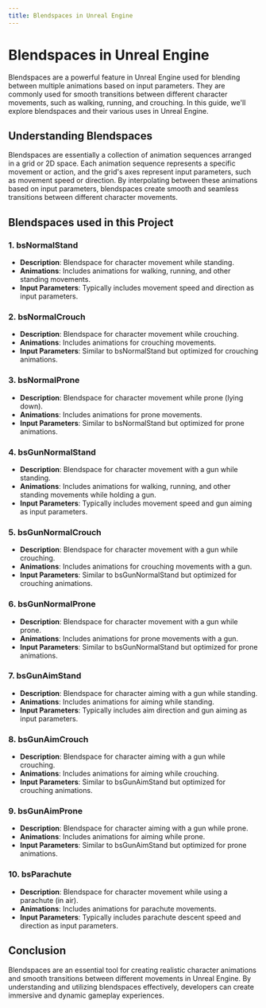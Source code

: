 ```yaml
---
title: Blendspaces in Unreal Engine
---
```


# Blendspaces in Unreal Engine

Blendspaces are a powerful feature in Unreal Engine used for blending between multiple animations based on input parameters. They are commonly used for smooth transitions between different character movements, such as walking, running, and crouching. In this guide, we'll explore blendspaces and their various uses in Unreal Engine.

## Understanding Blendspaces

Blendspaces are essentially a collection of animation sequences arranged in a grid or 2D space. Each animation sequence represents a specific movement or action, and the grid's axes represent input parameters, such as movement speed or direction. By interpolating between these animations based on input parameters, blendspaces create smooth and seamless transitions between different character movements.

##  Blendspaces used in this Project

### 1. bsNormalStand

- **Description**: Blendspace for character movement while standing.
- **Animations**: Includes animations for walking, running, and other standing movements.
- **Input Parameters**: Typically includes movement speed and direction as input parameters.

### 2. bsNormalCrouch

- **Description**: Blendspace for character movement while crouching.
- **Animations**: Includes animations for crouching movements.
- **Input Parameters**: Similar to bsNormalStand but optimized for crouching animations.

### 3. bsNormalProne

- **Description**: Blendspace for character movement while prone (lying down).
- **Animations**: Includes animations for prone movements.
- **Input Parameters**: Similar to bsNormalStand but optimized for prone animations.

### 4. bsGunNormalStand

- **Description**: Blendspace for character movement with a gun while standing.
- **Animations**: Includes animations for walking, running, and other standing movements while holding a gun.
- **Input Parameters**: Typically includes movement speed and gun aiming as input parameters.

### 5. bsGunNormalCrouch

- **Description**: Blendspace for character movement with a gun while crouching.
- **Animations**: Includes animations for crouching movements with a gun.
- **Input Parameters**: Similar to bsGunNormalStand but optimized for crouching animations.

### 6. bsGunNormalProne

- **Description**: Blendspace for character movement with a gun while prone.
- **Animations**: Includes animations for prone movements with a gun.
- **Input Parameters**: Similar to bsGunNormalStand but optimized for prone animations.

### 7. bsGunAimStand

- **Description**: Blendspace for character aiming with a gun while standing.
- **Animations**: Includes animations for aiming while standing.
- **Input Parameters**: Typically includes aim direction and gun aiming as input parameters.

### 8. bsGunAimCrouch

- **Description**: Blendspace for character aiming with a gun while crouching.
- **Animations**: Includes animations for aiming while crouching.
- **Input Parameters**: Similar to bsGunAimStand but optimized for crouching animations.

### 9. bsGunAimProne

- **Description**: Blendspace for character aiming with a gun while prone.
- **Animations**: Includes animations for aiming while prone.
- **Input Parameters**: Similar to bsGunAimStand but optimized for prone animations.

### 10. bsParachute

- **Description**: Blendspace for character movement while using a parachute (in air).
- **Animations**: Includes animations for parachute movements.
- **Input Parameters**: Typically includes parachute descent speed and direction as input parameters.

## Conclusion

Blendspaces are an essential tool for creating realistic character animations and smooth transitions between different movements in Unreal Engine. By understanding and utilizing blendspaces effectively, developers can create immersive and dynamic gameplay experiences.
